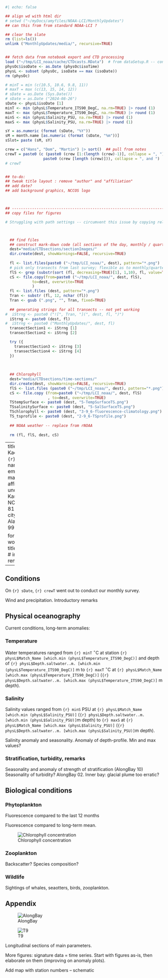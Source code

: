 ```r
#| echo: false

## align wd with html dir
# setwd ("~/myDocs/amyfiles/NOAA-LCI/MonthlyUpdates")
## can this from from standard NOAA-LCI ? 

## clear the slate
rm (list=ls())
unlink ("MonthlyUpdates/media/", recursive=TRUE)


## fetch data from notebook export and CTD processing
load ("~/tmp/LCI_noaa/cache/CTDcasts.RData")  # from dataSetup.R -- contains physOc -- raw CTD profiles
physOc$isoDate <- as.Date (physOc$isoTime)
physL <- subset (physOc, isoDate == max (isoDate))
rm (physOc)

# minT = min (c(10.5, 10.6, 9.8, 11))
# maxT = max (c(13, 15, 14, 12))
# sDate = as.Date (Sys.Date())
# sDate = as.Date ("2024-08-26")
sDate <- physL$isoDate [1]
minT <- min (physL$Temperature_ITS90_DegC, na.rm=TRUE) |> round (1)
maxT <- max (physL$Temperature_ITS90_DegC, na.rm=TRUE) |> round (1)
minS <- min (physL$Salinity_PSU, na.rm=TRUE) |> round (1)
maxS <- max (physL$Salinity_PSU, na.rm=TRUE) |> round (1)

sY = as.numeric (format (sDate, "%Y"))
sM = month.name [as.numeric (format (sDate, "%m"))]
sSlot= paste (sM, sY)

crew = c("Hans", "Dom", "Martin") |> sort()  ## pull from notes
crewT = paste0 (c (paste0 (crew [1:(length (crew)-1)], collapse = ", "),
                 paste0 (crew [length (crew)])), collapse = ", and ")
# crewT


## to-do: 
## tweak title layout : remove "author" and "affiliation"
## add date? 
## add background graphics, NCCOS logo



## ----------------------------------------------------------------------
## copy files for figures

# Struggling with path settings -- circumvent this issue by copying relevant file to local directory



  ## find files
  ## construct mark-down code (all sections of the day, monthly / quarterly)
  dest="media/CTDsections/sectionImages/"
  dir.create(dest, showWarnings=FALSE, recursive=TRUE)
  
  fl <- list.files(paste0 ("~/tmp/LCI_noaa/", dest), pattern="*.png")
  # pick only transects from last survey; flexible as to monthly/quarterly
  flS <- grep (substr(sort (fl, decreasing=TRUE)[1], 1,10), fl, value=TRUE) 
  cS <- file.copy(from=paste0 ("~/tmp/LCI_noaa/", dest, flS),
            to=dest, overwrite=TRUE
            )
  fl <- list.files (dest, pattern="*.png")
  Tran <- substr (fl, 12, nchar (fl))
  Tran <- gsub (".png", "", Tran, fixed=TRUE)
  
  ## generating strings for all transects -- not yet working
#  iStrng <- paste0 ("![", Tran, "](", dest, fl, ")")
  iStrng <- paste0 (dest, fl)
#  iStrng <- paste0 ("MonthlyUpdates/", dest, fl)
  transectSection1 <- iStrng [1]
  transectSection2 <- iStrng [2]

  try ({
    transectSection3 <- iStrng [3]
    transectSection4 <- iStrng [4]
  })
  
  
  
  ## Chlorophyll
  dest="media/CTDsections/time-sections/"
  dir.create(dest, showWarnings=FALSE, recursive=TRUE)
  flS <- list.files (paste0 ("~/tmp/LCI_noaa/", dest), pattern="*.png")
  cS <- file.copy (from=paste0 ("~/tmp/LCI_noaa/", dest, flS)
                   , to=dest, overwrite=TRUE)
  TStempSurface <- paste0 (dest, "5-TempSurfaceTS.png")
  TSsalinitySurface <- paste0 (dest, "5-SalSurfaceTS.png")
  TSchlorophyll <- paste0 (dest, "3-9_6-fluorescence-climatology.png")
  TS_tsprofile <- paste0 (dest, "2-9_6-TSprofile.png")
  
  ## NOAA weather -- replace from rNOAA
  
  rm (fl, flS, dest, cS)
```




---
title: "Monthly Kachemak Bay report, `{r} sSlot`"
author: 
  - name: "Martin Renner"
    email: martin.renner@noaa.gov
    affiliation:
      - name: CSS, under contract to Kasitsna Bay Lab, NCCOS, NOAA
        address: 81 Sterling Highway
        city: Homer
        state: Alaska
        postal-code: 99603

format: html  # or pdf or word
editor: visual
# title-block-style: none
# in terminal: quarto render --to pdf
---

## Conditions

On `{r} sDate`, `{r} crewT` went out to conduct our monthly survey. 


Wind and precipitation. Introductory remarks

## Physical oceanography
Current conditions, long-term anomalies:

### Temperature
Water temperatures ranged from 
`{r} minT` $^\circ$C at station `{r} physL$Match_Name [which.min (physL$Temperature_ITS90_DegC)]` 
and depth of `{r} physL$Depth.saltwater..m. [which.min (physL$Temperature_ITS90_DegC)]` m
to `{r} maxT` $^\circ$C at `{r} physL$Match_Name [which.max (physL$Temperature_ITS90_DegC)]` (`{r} physL$Depth.saltwater..m. [which.max (physL$Temperature_ITS90_DegC)]` m depth).

### Salinity
Salinity values ranged from `{r} minS` PSU at `{r} physL$Match_Name [which.min (physL$Salinity_PSU)]` (`{r} physL$Depth.saltwater..m. [which.min (physL$Salinity_PSU)]`m depth)
to `{r} maxS` at `{r} physL$Match_Name [which.max (physL$Salinity_PSU)]` (`{r} physL$Depth.saltwater..m. [which.max (physL$Salinity_PSU)]`m depth).

Salinity anomaly and seasonality. Anomaly of depth-profile. Min and max values? 

### Stratification, turbidity, remarks
Seasonality and anomaly of strength of stratification (AlongBay 10) Seasonality of turbidity? AlongBay 02. Inner bay: glacial plume too erratic?

## Biological conditions

### Phytoplankton

Fluorescence compared to the last 12 months

Fluorescence compared to long-term mean.

![Chlorophyll concentration](./`{r} TSchlorophyll`)


### Zooplankton

Backscatter? Species composition?

### Wildlife

Sightings of whales, seaotters, birds, zooplankton.


## Appendix

::: {#fig-elements layout-ncol=1}
![AlongBay](./`{r} transectSection1`)

![T9](./`{r} transectSection2`)

Longitudinal sections of main parameters.
:::

More figures: signature data = time series. Start with figures as-is, then elaborate on them (improving on anomaly plots).

Add map with station numbers -- schematic
